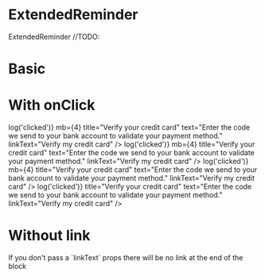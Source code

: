
<Meta title="Components/ExtendedReminder" component={ExtendedReminder} />

# ExtendedReminder

<Description>ExtendedReminder //TODO:</Description>

# Basic

<Canvas isColumn>
  <Story name="warning">
    <ExtendedReminder
      variant="warning"
      icon="alert"
      badgeText="10 days remaining"
      to="/"
      mb={4}
      title="Verify your credit card"
      text="Enter the code we send to your bank account to validate your payment method."
      linkText="Verify my credit card"
    />
  </Story>
  <Story name="error">
    <ExtendedReminder
      variant="error"
      icon="lock"
      badgeText="10 days remaining"
      to="/"
      mb={4}
      title="Verify your credit card"
      text="Enter the code we send to your bank account to validate your payment method."
      linkText="Verify my credit card"
    />
  </Story>
  <Story name="info">
    <ExtendedReminder
      variant="info"
      icon="check"
      badgeText="10 days remaining"
      to="/"
      mb={4}
      title="Verify your credit card"
      text="Enter the code we send to your bank account to validate your payment method."
      linkText="Verify my credit card"
    />
  </Story>
  <Story name="success">
    <ExtendedReminder
      variant="success"
      icon="checkbox-marked-circle-outline"
      badgeText="SUCCESS"
      to="/"
      title="Your ID have been verified"
      text="You now have a Build level account. The Build level allows you to order any type of resources and scale your project as it grows."
      linkText="Learn more about Build Level"
    />
  </Story>
</Canvas>

# With onClick

<Canvas isColumn>
  <Story name="on-click-warning">
    <ExtendedReminder
      variant="warning"
      icon="alert"
      badgeText="10 days remaining"
      onClick={() => log('clicked')}
      mb={4}
      title="Verify your credit card"
      text="Enter the code we send to your bank account to validate your payment method."
      linkText="Verify my credit card"
    />
  </Story>
  <Story name="on-click-error">
    <ExtendedReminder
      variant="error"
      icon="lock"
      badgeText="10 days remaining"
      onClick={() => log('clicked')}
      mb={4}
      title="Verify your credit card"
      text="Enter the code we send to your bank account to validate your payment method."
      linkText="Verify my credit card"
    />
  </Story>
  <Story name="on-click-info">
    <ExtendedReminder
      variant="info"
      icon="check"
      badgeText="10 days remaining"
      onClick={() => log('clicked')}
      mb={4}
      title="Verify your credit card"
      text="Enter the code we send to your bank account to validate your payment method."
      linkText="Verify my credit card"
    />
  </Story>
  <Story name="on-click-success">
    <ExtendedReminder
      variant="success"
      icon="check"
      badgeText="10 days remaining"
      onClick={() => log('clicked')}
      title="Verify your credit card"
      text="Enter the code we send to your bank account to validate your payment method."
      linkText="Verify my credit card"
    />
  </Story>
</Canvas>

# Without link

<Description>
  If you don&apos;t pass a `linkText` props there will be no link at the end of
  the block
</Description>

<Canvas isColumn>
  <Story name="without link">
    <ExtendedReminder
      variant="warning"
      icon="alert"
      badgeText="10 days remaining"
      mb={4}
      title="Verify your credit card"
      text="Enter the code we send to your bank account to validate your payment method."
    />
  </Story>
</Canvas>
